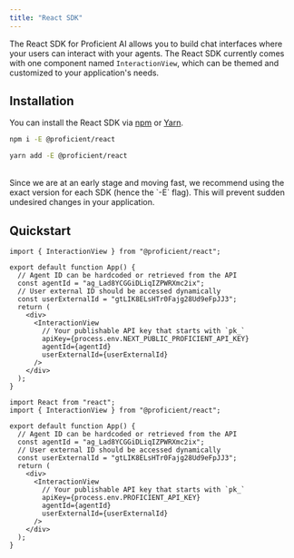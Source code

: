 ```yaml
---
title: "React SDK"
---
```


The React SDK for Proficient AI allows you to build chat interfaces where your users can interact
with your agents. The React SDK currently comes with one component named `InteractionView`, which
can be themed and customized to your application's needs.

## Installation

You can install the React SDK via [npm](https://www.npmjs.com/package/@proficient/react) or [Yarn](https://yarnpkg.com/package/@proficient/react).

<CodeGroup>

```bash npm
npm i -E @proficient/react
```

```bash yarn
yarn add -E @proficient/react
```

</CodeGroup>

<br />

<Info>
  Since we are at an early stage and moving fast, we recommend using the exact
  version for each SDK (hence the `-E` flag). This will prevent sudden undesired
  changes in your application.
</Info>

## Quickstart

<CodeGroup>

```tsx Next.js
import { InteractionView } from "@proficient/react";

export default function App() {
  // Agent ID can be hardcoded or retrieved from the API
  const agentId = "ag_Lad8YCGGiDLiqIZPWRXmc2ix";
  // User external ID should be accessed dynamically
  const userExternalId = "gtLIK8ELsHTr0Fajg28Ud9eFpJJ3";
  return (
    <div>
      <InteractionView
        // Your publishable API key that starts with `pk_`
        apiKey={process.env.NEXT_PUBLIC_PROFICIENT_API_KEY}
        agentId={agentId}
        userExternalId={userExternalId}
      />
    </div>
  );
}
```

```tsx Other React
import React from "react";
import { InteractionView } from "@proficient/react";

export default function App() {
  // Agent ID can be hardcoded or retrieved from the API
  const agentId = "ag_Lad8YCGGiDLiqIZPWRXmc2ix";
  // User external ID should be accessed dynamically
  const userExternalId = "gtLIK8ELsHTr0Fajg28Ud9eFpJJ3";
  return (
    <div>
      <InteractionView
        // Your publishable API key that starts with `pk_`
        apiKey={process.env.PROFICIENT_API_KEY}
        agentId={agentId}
        userExternalId={userExternalId}
      />
    </div>
  );
}
```

</CodeGroup>
